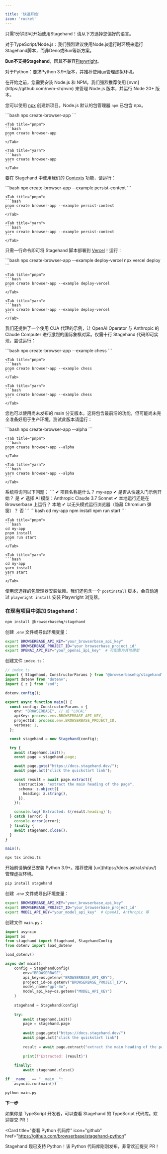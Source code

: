 ```yaml
---

title: '快速开始'
icon: 'rocket'
---
```


只需1分钟即可开始使用Stagehand！请从下方选择您偏好的语言。

<Tip>
对于TypeScript/Node.js：我们强烈建议使用Node.js运行时环境来运行Stagehand脚本，而非Deno或Bun等新方案。

**Bun不支持Stagehand**，因其不兼容[Playwright](https://github.com/search?q=repo:oven-sh/bun+playwright&type=issues)。

对于Python：要求Python 3.9+版本，并推荐使用[uv](https://docs.astral.sh/uv/)管理虚拟环境。
</Tip>

<Tabs>
<Tab title="TypeScript">
在开始之前，您需要安装 Node.js 和 NPM。我们强烈推荐使用 [nvm](https://github.com/nvm-sh/nvm) 来管理 Node.js 版本，并运行 Node 20+ 版本。

<Steps>

<Step title="创建新项目">

您可以使用 [npx](https://docs.npmjs.com/cli/v8/commands/npx) 创建新项目。Node.js 默认的包管理器 `npm` 已包含 npx。

<Tabs>
	<Tab title="npm">
	```bash
	npx create-browser-app
	```
	</Tab>

	<Tab title="pnpm">
	```bash
	pnpm create browser-app
	```
	</Tab>

	<Tab title="yarn">
	```bash
	yarn create browser-app
	```
	</Tab>
</Tabs>

要在 Stagehand 中使用我们的 [Contexts](https://docs.browserbase.com/features/contexts) 功能，请运行：

<Tabs>
	<Tab title="npm">
	```bash
	npx create-browser-app --example persist-context
	```
	</Tab>

	<Tab title="pnpm">
	```bash
	pnpm create browser-app --example persist-context
	```
	</Tab>

	<Tab title="yarn">
	```bash
	yarn create browser-app --example persist-context
	```
	</Tab>
</Tabs>

只需一行命令即可将 Stagehand 脚本部署到 [Vercel](https://vercel.com/)！运行：

<Tabs>
	<Tab title="npm">
	```bash
	npx create-browser-app --example deploy-vercel
	npx vercel deploy
	```
	</Tab>

	<Tab title="pnpm">
	```bash
	pnpm create browser-app --example deploy-vercel
	```
	</Tab>

	<Tab title="yarn">
	```bash
	yarn create browser-app --example deploy-vercel
	```
	</Tab>
</Tabs>

我们还提供了一个使用 CUA 代理的示例，让 OpenAI Operator 与 Anthropic 的 Claude Computer 进行激烈的国际象棋对弈。仅需十行 Stagehand 代码即可实现，尝试运行：

<Tabs>
	<Tab title="npm">
	```bash
	npx create-browser-app --example chess
	```
	</Tab>

	<Tab title="pnpm">
	```bash
	pnpm create browser-app --example chess
	```
	</Tab>

	<Tab title="yarn">
	```bash
	yarn create browser-app --example chess
	```
	</Tab>
</Tabs>

您也可以使用尚未发布的 main 分支版本。这将包含最前沿的功能，但可能尚未完全准备好用于生产环境。测试此版本请运行：

<Tabs>
	<Tab title="npm">
	```bash
	npx create-browser-app --alpha
	```
	</Tab>

	<Tab title="pnpm">
	```bash
	pnpm create browser-app --alpha
	```
	</Tab>

	<Tab title="yarn">
	```bash
	yarn create browser-app --alpha
	```
	</Tab>
</Tabs>
系统将询问以下问题：
```
✔ 项目名称是什么？ my-app
✔ 是否从快速入门示例开始？ 是
✔ 选择 AI 模型：Anthropic Claude 3.7 Sonnet
✔ 本地运行还是在 Browserbase 上运行？ 本地
✔ 以无头模式运行浏览器（隐藏 Chromium 弹窗）？ 否
```

</Step>

<Step title="安装依赖并运行脚本">
<Tabs>
	<Tab title="npm">
	```bash
	cd my-app
	npm install
	npm run start
	```
	</Tab>

	<Tab title="pnpm">
	```bash
	cd my-app
	pnpm install
	pnpm run start
	```
	</Tab>

	<Tab title="yarn">
	```bash
	cd my-app
	yarn install
	yarn start
	```
	</Tab>
</Tabs>

使用您选择的包管理器安装依赖。我们还包含一个 `postinstall` 脚本，会自动通过 `playwright install` 安装 Playwright 浏览器。
</Step>
</Steps>

### 在现有项目中添加 Stagehand：

<Steps>

<Step title="安装 Stagehand">

```bash
npm install @browserbasehq/stagehand
```

</Step>

<Step title="设置环境变量">

创建 `.env` 文件或导出环境变量：

```bash
export BROWSERBASE_API_KEY="your_browserbase_api_key"
export BROWSERBASE_PROJECT_ID="your_browserbase_project_id"
export OPENAI_API_KEY="your_openai_api_key"  # 可配置为其他模型
```

</Step>

<Step title="创建第一个脚本">

创建文件 `index.ts`：

```typescript
// index.ts
import { Stagehand, ConstructorParams } from "@browserbasehq/stagehand";
import dotenv from "dotenv";
import { z } from "zod";

dotenv.config();

export async function main() {
  const config: ConstructorParams = {
    env: "BROWSERBASE", // 或 "LOCAL"
    apiKey: process.env.BROWSERBASE_API_KEY,
    projectId: process.env.BROWSERBASE_PROJECT_ID,
    verbose: 1,
  };

  const stagehand = new Stagehand(config);

  try {
    await stagehand.init();
    const page = stagehand.page;

    await page.goto("https://docs.stagehand.dev/");
    await page.act("click the quickstart link");

    const result = await page.extract({
      instruction: "extract the main heading of the page",
      schema: z.object({
        heading: z.string(),
      }),
    });

    console.log(`Extracted: ${result.heading}`);
  } catch (error) {
    console.error(error);
  } finally {
    await stagehand.close();
  }
}

main();
```
</Step>

<Step title="运行脚本">

```bash
npx tsx index.ts
```

</Step>
</Steps>

</Tab>

<Tab title="Python">
开始前请确保已安装 Python 3.9+。推荐使用 [uv](https://docs.astral.sh/uv/) 管理虚拟环境。

<Steps>
<Step title="安装 Stagehand Python">

```bash
pip install stagehand
```

</Step>

<Step title="设置环境变量">

创建 `.env` 文件或导出环境变量：

```bash
export BROWSERBASE_API_KEY="your_browserbase_api_key"
export BROWSERBASE_PROJECT_ID="your_browserbase_project_id"
export MODEL_API_KEY="your_model_api_key"  # OpenAI, Anthropic 等
```

</Step>

<Step title="创建第一个脚本">

创建文件 `main.py`：

```python
import asyncio
import os
from stagehand import Stagehand, StagehandConfig
from dotenv import load_dotenv

load_dotenv()

async def main():
    config = StagehandConfig(
        env="BROWSERBASE",
        api_key=os.getenv("BROWSERBASE_API_KEY"),
        project_id=os.getenv("BROWSERBASE_PROJECT_ID"),
        model_name="gpt-4o",
        model_api_key=os.getenv("MODEL_API_KEY")
    )
    
    stagehand = Stagehand(config)
    
    try:
        await stagehand.init()
        page = stagehand.page
        
        await page.goto("https://docs.stagehand.dev/")
        await page.act("click the quickstart link")
        
        result = await page.extract("extract the main heading of the page")
        
        print(f"Extracted: {result}")
        
    finally:
        await stagehand.close()

if __name__ == "__main__":
    asyncio.run(main())
```
</Step>

<Step title="运行脚本">

```bash
python main.py
```

</Step>
</Steps>

</Tab>
</Tabs>

**下一步**

<CardGroup cols={2}>
<Card
  title="查看 TypeScript 代码库"
  icon="github"
  href="https://github.com/browserbase/stagehand"
>
  如果你是 TypeScript 开发者，可以查看 Stagehand 的 TypeScript 代码库。欢迎提交 PR！
</Card>

<Card
  title="查看 Python 代码库"
  icon="github"
  href="https://github.com/browserbase/stagehand-python"
>
  Stagehand 现已支持 Python！该 Python 代码库刚刚发布，非常欢迎提交 PR！
</Card>
</CardGroup>